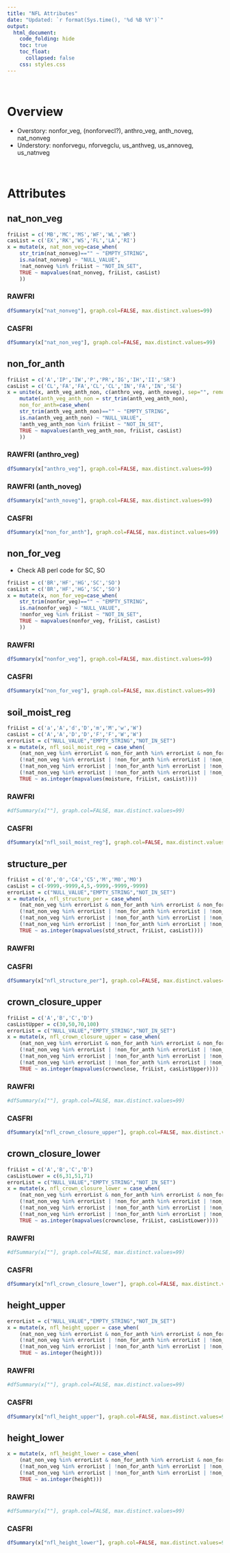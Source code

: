 ```yaml
---  
title: "NFL Attributes"
date: "Updated: `r format(Sys.time(), '%d %B %Y')`"
output:  
  html_document:  
    code_folding: hide
    toc: true
    toc_float:
      collapsed: false
    css: styles.css
---  
```


<br>

# Overview

  * Overstory: nonfor_veg, (nonforvecl?), anthro_veg, anth_noveg, nat_nonveg
  * Understory: nonforvegu, nforvegclu, us_anthveg, us_annoveg, us_natnveg

<br>

# Attributes

## nat_non_veg {.tabset}

```r
friList = c('MB','MC','MS','WF','WL','WR')
casList = c('EX','RK','WS','FL','LA','RI')
x = mutate(x, nat_non_veg=case_when(
    str_trim(nat_nonveg)=="" ~ "EMPTY_STRING",
    is.na(nat_nonveg) ~ "NULL_VALUE",
    !nat_nonveg %in% friList ~ "NOT_IN_SET",
    TRUE ~ mapvalues(nat_nonveg, friList, casList)
    ))
```

### RAWFRI

```r
dfSummary(x["nat_nonveg"], graph.col=FALSE, max.distinct.values=99)
```

### CASFRI

```r
dfSummary(x["nat_non_veg"], graph.col=FALSE, max.distinct.values=99)
```

## non_for_anth {.tabset}

```r
friList = c('A','IP','IW','P','PR','IG','IH','II','SR')
casList = c('CL','FA','FA','CL','CL','IN','FA','IN','SE')
x = unite(x, anth_veg_anth_non, c(anthro_veg, anth_noveg), sep="", remove=FALSE) %>%
    mutate(anth_veg_anth_non = str_trim(anth_veg_anth_non),
    non_for_anth=case_when(
    str_trim(anth_veg_anth_non)=="" ~ "EMPTY_STRING",
    is.na(anth_veg_anth_non) ~ "NULL_VALUE",
    !anth_veg_anth_non %in% friList ~ "NOT_IN_SET",
    TRUE ~ mapvalues(anth_veg_anth_non, friList, casList)
    ))
```

### RAWFRI (anthro_veg)

```r
dfSummary(x["anthro_veg"], graph.col=FALSE, max.distinct.values=99)
```

### RAWFRI (anth_noveg)

```r
dfSummary(x["anth_noveg"], graph.col=FALSE, max.distinct.values=99)
```

### CASFRI

```r
dfSummary(x["non_for_anth"], graph.col=FALSE, max.distinct.values=99)
```

## non_for_veg {.tabset}

  * Check AB perl code for SC, SO

```r
friList = c('BR','HF','HG','SC','SO')
casList = c('BR','HF','HG','SC','SO')
x = mutate(x, non_for_veg=case_when(
    str_trim(nonfor_veg)=="" ~ "EMPTY_STRING",
    is.na(nonfor_veg) ~ "NULL_VALUE",
    !nonfor_veg %in% friList ~ "NOT_IN_SET",
    TRUE ~ mapvalues(nonfor_veg, friList, casList)
    ))
```

### RAWFRI

```r
dfSummary(x["nonfor_veg"], graph.col=FALSE, max.distinct.values=99)
```

### CASFRI

```r
dfSummary(x["non_for_veg"], graph.col=FALSE, max.distinct.values=99)
```

## soil_moist_reg {.tabset}

```r
friList = c('a','A','d','D','m','M','w','W')
casList = c('A','A','D','D','F','F','W','W')
errorList = c("NULL_VALUE","EMPTY_STRING","NOT_IN_SET")
x = mutate(x, nfl_soil_moist_reg = case_when(
    (nat_non_veg %in% errorList & non_for_anth %in% errorList & non_for_veg %in% errorList) ~ as.integer(-8888),
    (!nat_non_veg %in% errorList | !non_for_anth %in% errorList | !non_for_veg %in% errorList) & is.na(moisture) ~ as.integer(-8888),
    (!nat_non_veg %in% errorList | !non_for_anth %in% errorList | !non_for_veg %in% errorList) & str_trim(moisture)=="" ~ as.integer(-8885),
    (!nat_non_veg %in% errorList | !non_for_anth %in% errorList | !non_for_veg %in% errorList) & !moisture %in% friList ~ as.integer(-9998),
    TRUE ~ as.integer(mapvalues(moisture, friList, casList))))
```

### RAWFRI

```r
#dfSummary(x[""], graph.col=FALSE, max.distinct.values=99)
```
### CASFRI

```r
dfSummary(x["nfl_soil_moist_reg"], graph.col=FALSE, max.distinct.values=99)
```

## structure_per {.tabset}

```r
friList = c('0','0','C4','C5','M','M0','MO')
casList = c(-9999,-9999,4,5,-9999,-9999,-9999)
errorList = c("NULL_VALUE","EMPTY_STRING","NOT_IN_SET")
x = mutate(x, nfl_structure_per = case_when(
    (nat_non_veg %in% errorList & non_for_anth %in% errorList & non_for_veg %in% errorList) ~ as.integer(-8887),
    (!nat_non_veg %in% errorList | !non_for_anth %in% errorList | !non_for_veg %in% errorList) & is.na(std_struct) ~ as.integer(-8887),
    (!nat_non_veg %in% errorList | !non_for_anth %in% errorList | !non_for_veg %in% errorList) & str_trim(std_struct)=="" ~ as.integer(-8885),
    (!nat_non_veg %in% errorList | !non_for_anth %in% errorList | !non_for_veg %in% errorList) & !std_struct %in% friList ~ as.integer(-9998),
    TRUE ~ as.integer(mapvalues(std_struct, friList, casList))))
```

### RAWFRI

### CASFRI

```r
dfSummary(x["nfl_structure_per"], graph.col=FALSE, max.distinct.values=99)
```

## crown_closure_upper {.tabset}

```r
friList = c('A','B','C','D')
casListUpper = c(30,50,70,100)
errorList = c("NULL_VALUE","EMPTY_STRING","NOT_IN_SET")
x = mutate(x, nfl_crown_closure_upper = case_when(
    (nat_non_veg %in% errorList & non_for_anth %in% errorList & non_for_veg %in% errorList) ~ as.integer(-8888),
    (!nat_non_veg %in% errorList | !non_for_anth %in% errorList | !non_for_veg %in% errorList) & is.na(crownclose) ~ as.integer(-8888),
    (!nat_non_veg %in% errorList | !non_for_anth %in% errorList | !non_for_veg %in% errorList) & str_trim(crownclose)=="" ~ as.integer(-8885),
    (!nat_non_veg %in% errorList | !non_for_anth %in% errorList | !non_for_veg %in% errorList) & !crownclose %in% friList ~ as.integer(-9998),
    TRUE ~ as.integer(mapvalues(crownclose, friList, casListUpper))))
```

### RAWFRI

```r
#dfSummary(x[""], graph.col=FALSE, max.distinct.values=99)
```

### CASFRI

```r
dfSummary(x["nfl_crown_closure_upper"], graph.col=FALSE, max.distinct.values=99)
```

## crown_closure_lower {.tabset}

```r
friList = c('A','B','C','D')
casListLower = c(6,31,51,71)
errorList = c("NULL_VALUE","EMPTY_STRING","NOT_IN_SET")
x = mutate(x, nfl_crown_closure_lower = case_when(
    (nat_non_veg %in% errorList & non_for_anth %in% errorList & non_for_veg %in% errorList) ~ as.integer(-8888),
    (!nat_non_veg %in% errorList | !non_for_anth %in% errorList | !non_for_veg %in% errorList) & is.na(crownclose) ~ as.integer(-8888),
    (!nat_non_veg %in% errorList | !non_for_anth %in% errorList | !non_for_veg %in% errorList) & str_trim(crownclose)=="" ~ as.integer(-8885),
    (!nat_non_veg %in% errorList | !non_for_anth %in% errorList | !non_for_veg %in% errorList) & !crownclose %in% friList ~ as.integer(-9998),
    TRUE ~ as.integer(mapvalues(crownclose, friList, casListLower))))
```

### RAWFRI

```r
#dfSummary(x[""], graph.col=FALSE, max.distinct.values=99)
```

### CASFRI

```r
dfSummary(x["nfl_crown_closure_lower"], graph.col=FALSE, max.distinct.values=99)
```

## height_upper {.tabset}

```r
errorList = c("NULL_VALUE","EMPTY_STRING","NOT_IN_SET")
x = mutate(x, nfl_height_upper = case_when(
    (nat_non_veg %in% errorList & non_for_anth %in% errorList & non_for_veg %in% errorList) ~ as.integer(-8887),
    (!nat_non_veg %in% errorList | !non_for_anth %in% errorList | !non_for_veg %in% errorList) & is.na(height) ~ as.integer(-8887),
    (!nat_non_veg %in% errorList | !non_for_anth %in% errorList | !non_for_veg %in% errorList) & (height < 1 | height > 100) ~ as.integer(-9998),
    TRUE ~ as.integer(height)))
```

### RAWFRI

```r
#dfSummary(x[""], graph.col=FALSE, max.distinct.values=99)
```

### CASFRI

```r
dfSummary(x["nfl_height_upper"], graph.col=FALSE, max.distinct.values=99)
```

## height_lower {.tabset}

```r
x = mutate(x, nfl_height_lower = case_when(
    (nat_non_veg %in% errorList & non_for_anth %in% errorList & non_for_veg %in% errorList) ~ as.integer(-8887),
    (!nat_non_veg %in% errorList | !non_for_anth %in% errorList | !non_for_veg %in% errorList) & is.na(height) ~ as.integer(-8887),
    (!nat_non_veg %in% errorList | !non_for_anth %in% errorList | !non_for_veg %in% errorList) & (height < 1 | height > 100) ~ as.integer(-9998),
    TRUE ~ as.integer(height)))
```

### RAWFRI

```r
#dfSummary(x[""], graph.col=FALSE, max.distinct.values=99)
```

### CASFRI

```r
dfSummary(x["nfl_height_lower"], graph.col=FALSE, max.distinct.values=99)
```
